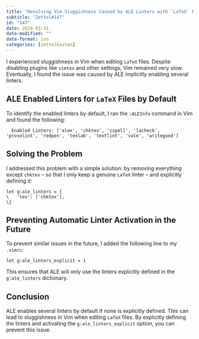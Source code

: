 ```yaml
---
title: "Resolving Vim Sluggishness Caused by ALE Linters with `LaTeX` Files"
subtitle: "Zettel#147"
id: "147"
date: 2024-03-31
date-modified: ""
date-format: iso
categories: [zettelkasten]
---
```

I experienced sluggishness in Vim when editing `LaTeX` files. Despite disabling plugins like `vimtex` and other settings, Vim remained very slow. Eventually, I found the issue was caused by ALE implicitly enabling several linters. 

## ALE Enabled Linters for `LaTeX` Files by Default

To identify the enabled linters by default, I ran the `:ALEInfo` command in Vim and found the following:

```vim
  Enabled Linters: ['alex', 'chktex', 'cspell', 'lacheck', 'proselint', 'redpen', 'texlab', 'textlint', 'vale', 'writegood']
```

## Solving the Problem

I addressed this problem with a simple solution: by removing everything except `chktex` – so that I only keep a genuine `LaTeX` linter – and explicitly defining it:

```vim
let g:ale_linters = {
\   'tex': ['chktex'],
\}
```

## Preventing Automatic Linter Activation in the Future

To prevent similar issues in the future, I added the following line to my `.vimrc`:

```vim
let g:ale_linters_explicit = 1
```

This ensures that ALE will only use the linters explicitly defined in the `g:ale_linters` dictionary.

## Conclusion

ALE enables several linters by default if none is explicitly defined. This can lead to sluggishness in Vim when editing `LaTeX` files. By explicitly defining the linters and activating the `g:ale_linters_explicit` option, you can prevent this issue.
